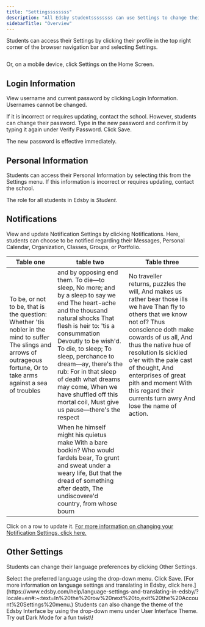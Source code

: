 ```yaml
---
title: "Settingssssssss"
description: "All Edsby studentssssssss can use Settings to change their password, Notification Settings, user interface theme, and on some systems, language preferences. Settings also enables a student to view their username, role, and other personal information."
sidebarTitle: "Overview"
---
```


Students can access their Settings by clicking their profile in the top right corner of the browser navigation bar and selecting Settings.

<Frame>
  <img
    src="https://www.edsby.com/wp-content/uploads/2021/05/student-browser-settings.png"
    alt=""
    style={{ width:"51%" }}
  />
</Frame>

Or, on a mobile device, click Settings on the Home Screen.

<Frame>
  
</Frame>

## Login Information

View username and current password by clicking Login Information. Usernames cannot be changed.

<Frame>
  
</Frame>

If it is incorrect or requires updating, contact the school. However, students can change their password. Type in the new password and confirm it by typing it again under Verify Password. Click Save.

The new password is effective immediately.

## Personal Information

Students can access their Personal Information by selecting this from the Settings menu. If this information is incorrect or requires updating, contact the school.

<Frame>
  
</Frame>

The role for all students in Edsby is _Student._

## Notifications

View and update Notification Settings by clicking Notifications. Here, students can choose to be notified regarding their Messages, Personal Calendar, Organization, Classes, Groups, or Portfolio.

| Table one                                                                                                                                                                      | table two                                                                                                                                                                                                                                                                                                                                                                                                         | Table three                                                                                                                                                                                                                                                                                                                                                                            |
| ------------------------------------------------------------------------------------------------------------------------------------------------------------------------------ | ----------------------------------------------------------------------------------------------------------------------------------------------------------------------------------------------------------------------------------------------------------------------------------------------------------------------------------------------------------------------------------------------------------------- | -------------------------------------------------------------------------------------------------------------------------------------------------------------------------------------------------------------------------------------------------------------------------------------------------------------------------------------------------------------------------------------- |
| To be, or not to be, that is the question:  Whether 'tis nobler in the mind to suffer  The slings and arrows of outrageous fortune,  Or to take arms against a sea of troubles | and by opposing end them. To die—to sleep,  No more; and by a sleep to say we end  The heart-ache and the thousand natural shocks  That flesh is heir to: 'tis a consummation  Devoutly to be wish'd. To die, to sleep;  To sleep, perchance to dream—ay, there's the rub:  For in that sleep of death what dreams may come,  When we have shuffled off this mortal coil,  Must give us pause—there's the respect | No traveller returns, puzzles the will,  And makes us rather bear those ills we have  Than fly to others that we know not of?  Thus conscience doth make cowards of us all,  And thus the native hue of resolution  Is sicklied o'er with the pale cast of thought,  And enterprises of great pith and moment  With this regard their currents turn awry  And lose the name of action. |
|                                                                                                                                                                                | When he himself might his quietus make  With a bare bodkin? Who would fardels bear,  To grunt and sweat under a weary life,  But that the dread of something after death,  The undiscovere'd country, from whose bourn                                                                                                                                                                                            |                                                                                                                                                                                                                                                                                                                                                                                        |

<Frame>
  
</Frame>

Click on a row to update it. [For more information on changing your Notification Settings, click here.](https://www.edsby.com/help/notifications-students-teachers/?locale=en)

## Other Settings

Students can change their language preferences by clicking Other Settings.

<Frame>
  
</Frame>

<Steps>
  <Step>
    Select the preferred language using the drop-down menu. Click Save. [For more information on language settings and translating in Edsby, click here.](https://www.edsby.com/help/language-settings-and-translating-in-edsby/?locale=en#:~:text=In%20the%20row%20next%20to,exit%20the%20Account%20Settings%20menu.)
  </Step>
  <Step>
    Students can also change the theme of the Edsby Interface by using the drop-down menu under User Interface Theme. Try out Dark Mode for a fun twist\!
  </Step>
  <Step title="New Step">
    
  </Step>
</Steps>